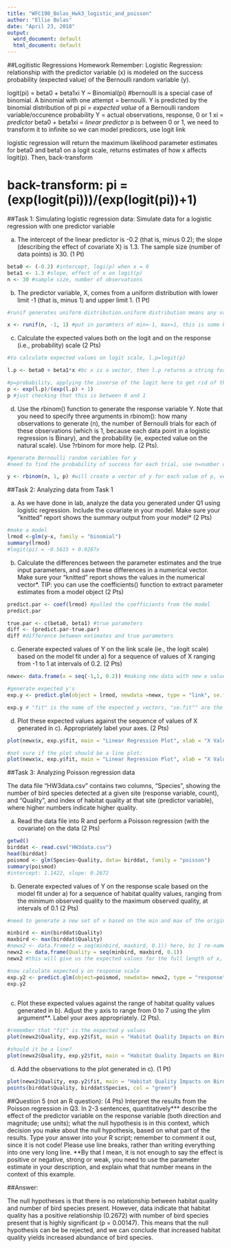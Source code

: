 ```yaml
---
title: "WFC198_Bolas_Hwk3_logistic_and_poisson"
author: "Ellie Bolas"
date: "April 23, 2018"
output:
  word_document: default
  html_document: default
---
```


##Logitistic Regressions Homework
Remember: Logistic Regression: relationship with the predictor variable (x) is modeled on the success probability (expected value) of the Bernoulli random variable (y).

logit(pi) = beta0 + beta1xi
Y ~ Binomial(pi) #bernoulli is a special case of binomial. A binomial with one attempt = bernoulli. Y is predicted by the binomial distribution of pi
pi = *expected value* of a Bernoulli random variable/occurence probability
Y = actual observations, response, 0 or 1
xi = *predictor*
beta0 + beta1xi = *linear predictor*
p is between 0 or 1, we need to transform it to infinite so we can model predicors, use logit link

logistic regression will return the maximum likelihood parameter estimates for beta0 and beta1 on a logit scale, returns estimates of how x affects logit(p). Then, back-transform

back-transform:  pi = (exp(logit(pi)))/(exp(logit(pi))+1)
==============================================

##Task 1: Simulating logistic regression data: Simulate data for a logistic regression with one predictor variable

a)	The intercept of the linear predictor is -0.2 (that is, minus 0.2); the slope (describing the effect of covariate X) is 1.3. The sample size (number of data points) is 30. (1 Pt)
```r

beta0 <- (-0.2) #intercept, logi(p) when x = 0
beta1 <- 1.3 #slope, effect of x on logit(p)
n <- 30 #sample size, number of observations
```

b)	The predictor variable, X, comes from a uniform distribution with lower limit -1 (that is, minus 1) and upper limit 1. (1 Pt)
```r
#runif generates uniform distribution.uniform distribution means any variable between -1 and 1. need to tell is n=number of observations and the upper and lower limits of the distribution

x <- runif(n, -1, 1) #put in paramters of min=-1, max=1, this is some kind of continuous variable, take 30 samples from this distribution

```


c)	Calculate the expected values both on the logit and on the response (i.e., probability) scale (2 Pts)

```r
#to calculate expected values on logit scale, l.p=logit(p)

l.p <- beta0 + beta1*x #bc x is a vector, then l.p returns a string for each possible x

#p=probability, applying the inverse of the logit here to get rid of the log to put it on a probability scale, y depends on p
p <- exp(l.p)/(exp(l.p) + 1)
p #just checking that this is between 0 and 1

```


d)	Use the rbinom() function to generate the response variable Y. Note that you need to specify three arguments in rbinom(): how many observations to generate (n), the number of Bernoulli trials for each of these observations (which is 1, because each data point in a logistic regression is Binary), and the probability (ie, expected value on the natural scale). Use ?rbinom for more help. (2 Pts).
```r
#generate Bernoulli random variables for y
#need to find the probability of success for each trial, use n=number of trials, p=vector of probabilities (p), size=number of trials per observation

y <- rbinom(n, 1, p) #will create a vector of y for each value of p, vector is all 0s and 1s

```

##Task 2: Analyzing data from Task 1 

a)	As we have done in lab, analyze the data you generated under Q1 using logistic regression. Include the covariate in your model. Make sure your “knitted” report shows the summary output from your model* (2 Pts)
```r
#make a model
lrmod <-glm(y~x, family = "binomial")
summary(lrmod)
#logit(pi) = -0.5615 + 0.9287x

```


b)	Calculate the differences between the parameter estimates and the true input parameters, and save these differences in a numerical vector. Make sure your “knitted” report shows the values in the numerical vector*. TIP: you can use the coefficients() function to extract parameter estimates from a model object (2 Pts)
```r
predict.par <- coef(lrmod) #pulled the coefficients from the model
predict.par

true.par <- c(beta0, beta1) #true parameters
diff <- (predict.par-true.par)
diff #difference between extimates and true parameters
```


c)	Generate expected values of Y on the link scale (ie., the logit scale) based on the model fit under a) for a sequence of values of X ranging from -1 to 1 at intervals of 0.2. (2 Pts)
```r
newx<- data.frame(x = seq(-1,1, 0.2)) #making new data with new x values

#generate expected y's
exp.y <- predict.glm(object = lrmod, newdata =newx, type = "link", se.fit = TRUE ) #response returns data on the scale of the response variable, so a default binmoial model returns probabilities on the logit sclae, "response" returns predicted probabilities (automatically back transforms)

exp.y # "fit" is the name of the expected y vectors, "se.fit"" are the standard errors

```


d)	Plot these expected values against the sequence of values of X generated in c). Appropriately label your axes. (2 Pts)
```r
plot(newx$x, exp.y$fit, main = "Linear Regression Plot", xlab = "X Values", ylab = "Expected Y Values") #pulls the x values out of the df, and the expected y values

#not sure if the plot should be a line plot:
plot(newx$x, exp.y$fit, main = "Linear Regression Plot", xlab = "X Values", ylab = "Expected Y Values", type = "l")

```

##Task 3: Analyzing Poisson regression data 

The data file “HW3data.csv” contains two columns, “Species”, showing the number of bird species detected at a given site (response variable, count), and “Quality”, and index of habitat quality at that site (predictor variable), where higher numbers indicate higher quality. 

a)	Read the data file into R and perform a Poisson regression (with the covariate) on the data (2 Pts)
```r
getwd()
birddat <- read.csv("HW3data.csv")
head(birddat)
poismod <- glm(Species~Quality, data= birddat, family = "poisson")
summary(poismod)
#intercept: 1.1422, slope: 0.2672

```

b)	Generate expected values of Y on the response scale based on the model fit under a) for a sequence of habitat quality values, ranging from the minimum observed quality to the maximum observed quality, at intervals of 0.1 (2 Pts)
```r

#need to generate a new set of x based on the min and max of the original data

minbird <- min(birddat$Quality)
maxbird <- max(birddat$Quality)
#newx2 <- data.frame(z = seq(minbird, maxbird, 0.1)) here, bc I re-named the column z, predict.glm got confused and couldn't find the Quality variable. Use the same variable name throughout
newx2 <- data.frame(Quality = seq(minbird, maxbird, 0.1))
newx2 #this will give us the expected values for the full length of x, gives a more complete sequence

#now calculate expected y on response scale
exp.y2 <- predict.glm(object=poismod, newdata= newx2, type = "response", se.fit =T)
exp.y2 
  
```

c)	Plot these expected values against the range of habitat quality values generated in b). Adjust the y axis to range from 0 to 7 using the ylim argument**. Label your axes appropriately. (2 Pts).
```r
#remember that "fit" is the expected y values
plot(newx2$Quality, exp.y2$fit, main = "Habitat Quality Impacts on Bird Species", xlab = "Habitat Quality", ylab = "Expected Bird Species", ylim = c(0,7))

#should it be a line?
plot(newx2$Quality, exp.y2$fit, main = "Habitat Quality Impacts on Bird Species", xlab = "Habitat Quality", ylab = "Expected Bird Species", ylim = c(0,7), type = "l")

```


d)	Add the observations to the plot generated in c). (1 Pt)
```r
plot(newx2$Quality, exp.y2$fit, main = "Habitat Quality Impacts on Bird Species", xlab = "Habitat Quality", ylab = "Bird Species", ylim = c(0,7), type = "l") #plotted model as a line, data as points
points(birddat$Quality, birddat$Species, col = "green")

```

##Question 5 (not an R question): (4 Pts)
Interpret the results from the Poisson regression in Q3. In 2-3 sentences, quantitatively*** describe the effect of the predictor variable on the response variable (both direction and magnitude; use units); what the null hypothesis is in this context, which decision you make about the null hypothesis, based on what part of the results. 
Type your answer into your R script; remember to comment it out, since it is not code! Please use line breaks, rather than writing everything into one very long line.
**By that I mean, it is not enough to say the effect is positive or negative, strong or weak, you need to use the parameter estimate in your description, and explain what that number means in the context of this example.

##Answer:

The null hypotheses is that there is no relationship between habitat quality and number of bird species present. However, data indicate that habitat quality has a positive relationship (0.2672) with number of bird species present that is highly significant (p = 0.00147). This means that the null hypothesis can be be rejected, and we can conclude that increased habitat quality yields increased abundance of bird species. 


